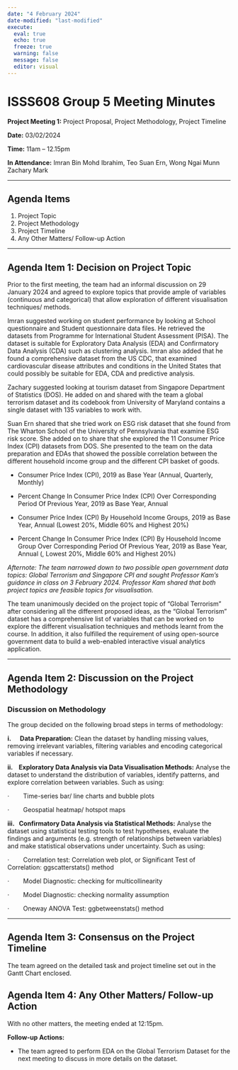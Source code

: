 ```yaml
---
date: "4 February 2024"
date-modified: "last-modified"
execute: 
  eval: true
  echo: true
  freeze: true
  warning: false
  message: false
  editor: visual
---
```


# ISSS608 Group 5 Meeting Minutes

**Project Meeting 1:** Project Proposal, Project Methodology, Project Timeline

**Date:** 03/02/2024

**Time:** 11am – 12.15pm

**In Attendance:** Imran Bin Mohd Ibrahim, Teo Suan Ern, Wong Ngai Munn Zachary Mark

------------------------------------------------------------------------

## Agenda Items

1.  Project Topic
2.  Project Methodology
3.  Project Timeline
4.  Any Other Matters/ Follow-up Action

------------------------------------------------------------------------

## Agenda Item 1: Decision on Project Topic

Prior to the first meeting, the team had an informal discussion on 29 January 2024 and agreed to explore topics that provide ample of variables (continuous and categorical) that allow exploration of different visualisation techniques/ methods.

Imran suggested working on student performance by looking at School questionnaire and Student questionnaire data files. He retrieved the datasets from Programme for International Student Assessment (PISA). The dataset is suitable for Exploratory Data Analysis (EDA) and Confirmatory Data Analysis (CDA) such as clustering analysis. Imran also added that he found a comprehensive dataset from the US CDC, that examined cardiovascular disease attributes and conditions in the United States that could possibly be suitable for EDA, CDA and predictive analysis.

Zachary suggested looking at tourism dataset from Singapore Department of Statistics (DOS). He added on and shared with the team a global terrorism dataset and its codebook from University of Maryland contains a single dataset with 135 variables to work with.

Suan Ern shared that she tried work on ESG risk dataset that she found from The Wharton School of the University of Pennsylvania that examine ESG risk score. She added on to share that she explored the 11 Consumer Price Index (CPI) datasets from DOS. She presented to the team on the data preparation and EDAs that showed the possible correlation between the different household income group and the different CPI basket of goods.

-   Consumer Price Index (CPI), 2019 as Base Year (Annual, Quarterly, Monthly)

-   Percent Change In Consumer Price Index (CPI) Over Corresponding Period Of Previous Year, 2019 as Base Year, Annual

-   Consumer Price Index (CPI) By Household Income Groups, 2019 as Base Year, Annual (Lowest 20%, Middle 60% and Highest 20%)

-   Percent Change In Consumer Price Index (CPI) By Household Income Group Over Corresponding Period Of Previous Year, 2019 as Base Year, Annual (, Lowest 20%, Middle 60% and Highest 20%)

*Afternote: The team narrowed down to two possible open government data topics: Global Terrorism and Singapore CPI and sought Professor Kam’s guidance in class on 3 February 2024. Professor Kam shared that both project topics are feasible topics for visualisation.*

The team unanimously decided on the project topic of “Global Terrorism” after considering all the different proposed ideas, as the “Global Terrorism” dataset has a comprehensive list of variables that can be worked on to explore the different visualisation techniques and methods learnt from the course. In addition, it also fulfilled the requirement of using open-source government data to build a web-enabled interactive visual analytics application.

------------------------------------------------------------------------

## Agenda Item 2: Discussion on the Project Methodology

### Discussion on Methodology

The group decided on the following broad steps in terms of methodology:

**i.      Data Preparation:** Clean the dataset by handling missing values, removing irrelevant variables, filtering variables and encoding categorical variables if necessary.

**ii.    Exploratory Data Analysis via Data Visualisation Methods:** Analyse the dataset to understand the distribution of variables, identify patterns, and explore correlation between variables. Such as using:

·        Time-series bar/ line charts and bubble plots

·        Geospatial heatmap/ hotspot maps

**iii.   Confirmatory Data Analysis via Statistical Methods:** Analyse the dataset using statistical testing tools to test hypotheses, evaluate the findings and arguments (e.g. strength of relationships between variables) and make statistical observations under uncertainty. Such as using:

·        Correlation test: Correlation web plot, or Significant Test of Correlation: ggscatterstats() method

·        Model Diagnostic: checking for multicollinearity

·        Model Diagnostic: checking normality assumption

·        Oneway ANOVA Test: ggbetweenstats() method

------------------------------------------------------------------------

## Agenda Item 3: Consensus on the Project Timeline

The team agreed on the detailed task and project timeline set out in the Gantt Chart enclosed.

## Agenda Item 4: Any Other Matters/ Follow-up Action

With no other matters, the meeting ended at 12:15pm.

**Follow-up Actions:**

-   The team agreed to perform EDA on the Global Terrorism Dataset for the next meeting to discuss in more details on the dataset.
